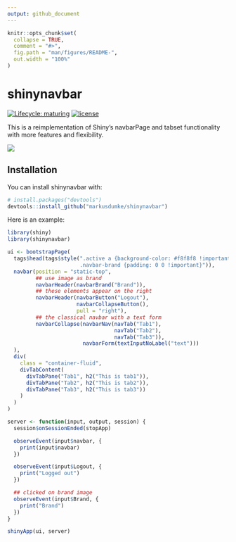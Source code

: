 ```yaml
---
output: github_document
---
```


<!-- README.md is generated from README.Rmd. Please edit that file -->

```r
knitr::opts_chunk$set(
  collapse = TRUE,
  comment = "#>",
  fig.path = "man/figures/README-",
  out.width = "100%"
)
```

# shinynavbar

<!-- badges: start -->
[![Lifecycle: maturing](https://img.shields.io/badge/lifecycle-maturing-blue.svg)](https://www.tidyverse.org/lifecycle/#maturing)
[![license](https://img.shields.io/badge/license-GPL--3-blue.svg)](https://www.gnu.org/licenses/gpl-3.0.en.html)
<!-- badges: end -->

This is a reimplementation of Shiny's navbarPage and tabset functionality with more features and 
flexibility.

![](inst/navbar.png)


## Installation

You can install shinynavbar with:

``` r
# install.packages("devtools")
devtools::install_github("markusdumke/shinynavbar")
```

Here is an example:

```r
library(shiny)
library(shinynavbar)

ui <- bootstrapPage(
  tags$head(tags$style(".active a {background-color: #f8f8f8 !important}
                       .navbar-brand {padding: 0 0 !important}")),
  navbar(position = "static-top",
         ## use image as brand
         navbarHeader(navbarBrand("Brand")),
         ## these elements appear on the right
         navbarHeader(navbarButton("Logout"),
                      navbarCollapseButton(),
                      pull = "right"),
         ## the classical navbar with a text form
         navbarCollapse(navbarNav(navTab("Tab1"),
                                  navTab("Tab2"),
                                  navTab("Tab3")),
                        navbarForm(textInputNoLabel("text")))
  ),
  div(
    class = "container-fluid",
    divTabContent(
      divTabPane("Tab1", h2("This is tab1")),
      divTabPane("Tab2", h2("This is tab2")),
      divTabPane("Tab3", h2("This is tab3"))
    )
  )
)

server <- function(input, output, session) {
  session$onSessionEnded(stopApp)

  observeEvent(input$navbar, {
    print(input$navbar)
  })

  observeEvent(input$Logout, {
    print("Logged out")
  })

  ## clicked on brand image
  observeEvent(input$Brand, {
    print("Brand")
  })
}

shinyApp(ui, server)
```
